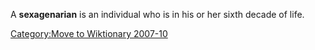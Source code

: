 {{deadend|date=October 2007}}
{{dictdef}}

A '''sexagenarian''' is an individual who is in his or her sixth decade of life.

{{Uncategorized|date=October 2007}}

[[Category:Move to Wiktionary 2007-10]]